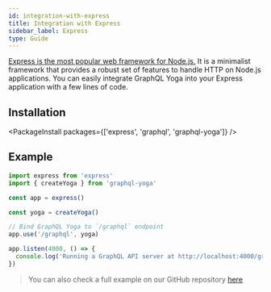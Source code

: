 ```yaml
---
id: integration-with-express
title: Integration with Express
sidebar_label: Express
type: Guide
---
```


[Express is the most popular web framework for Node.js.](https://expressjs.com/) It is a minimalist framework that provides a robust set of features to handle HTTP on Node.js applications.
You can easily integrate GraphQL Yoga into your Express application with a few lines of code.

## Installation

<PackageInstall packages={['express', 'graphql', 'graphql-yoga']} />

## Example

```ts
import express from 'express'
import { createYoga } from 'graphql-yoga'

const app = express()

const yoga = createYoga()

// Bind GraphQL Yoga to `/graphql` endpoint
app.use('/graphql', yoga)

app.listen(4000, () => {
  console.log('Running a GraphQL API server at http://localhost:4000/graphql')
})
```

> You can also check a full example on our GitHub repository [here](https://github.com/dotansimha/graphql-yoga/tree/v3/examples/express)
